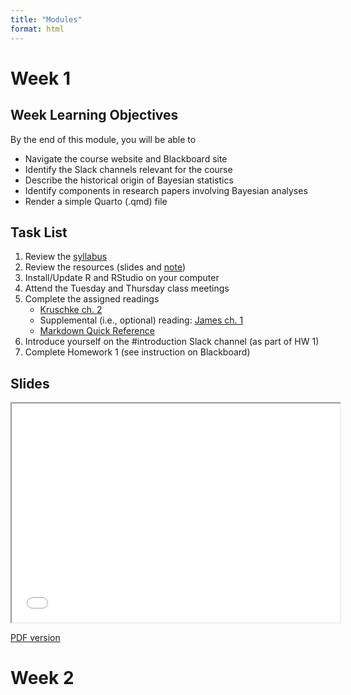 ```yaml
---
title: "Modules"
format: html
---
```


::: {.panel-tabset}

# Week 1

## Week Learning Objectives

By the end of this module, you will be able to 

- Navigate the course website and Blackboard site
- Identify the Slack channels relevant for the course
- Describe the historical origin of Bayesian statistics
- Identify components in research papers involving Bayesian analyses
- Render a simple Quarto (.qmd) file

## Task List

1. Review the [syllabus](syllabus.qmd)
2. Review the resources (slides and [note][5])
3. Install/Update R and RStudio on your computer
4. Attend the Tuesday and Thursday class meetings
5. Complete the assigned readings
    * [Kruschke ch. 2][2]
    * Supplemental (i.e., optional) reading: [James ch. 1][3]
    * [Markdown Quick Reference][4]
6. Introduce yourself on the #introduction Slack channel (as part of HW 1)
7. Complete Homework 1 (see instruction on Blackboard)

[2]: https://drive.google.com/file/d/1tr7XpIVf04S44o5ZploxJcd37Fg1GygV/view
[3]: https://jamesstone.sites.sheffield.ac.uk/books/bayes-rule/an-introduction-to-bayes-rule-chapter-1
[4]: https://web.mit.edu/r/current/RStudio/resources/markdown_help.html
[5]: docs/01-intro.html

## Slides

<div>

```{=html}
<iframe class="slide-deck" src="slides/intro.html" width="525" height="350"></iframe>
```

</div>

[PDF version](/slides/intro.pdf){target="_blank"}

# Week 2

:::